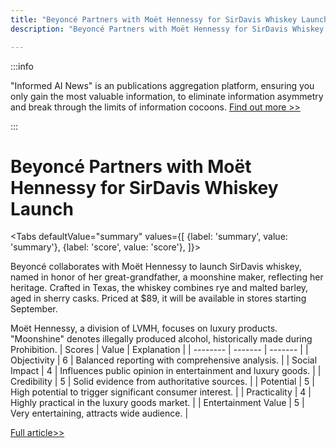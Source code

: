 ```yaml
---
title: "Beyoncé Partners with Moët Hennessy for SirDavis Whiskey Launch"
description: "Beyoncé Partners with Moët Hennessy for SirDavis Whiskey Launch"

---
```



:::info

"Informed AI News" is an publications aggregation platform, ensuring you only gain the most valuable information, to eliminate information asymmetry and break through the limits of information cocoons.  [Find out more >>](/)

:::

# Beyoncé Partners with Moët Hennessy for SirDavis Whiskey Launch


<Tabs
	defaultValue="summary"
	values={[
	{label: 'summary', value: 'summary'},
	{label: 'score', value: 'score'},
]}>
<TabItem value="summary">


Beyoncé collaborates with Moët Hennessy to launch SirDavis whiskey, named in honor of her great-grandfather, a moonshine maker, reflecting her heritage. Crafted in Texas, the whiskey combines rye and malted barley, aged in sherry casks. Priced at $89, it will be available in stores starting September.

Moët Hennessy, a division of LVMH, focuses on luxury products. "Moonshine" denotes illegally produced alcohol, historically made during Prohibition.
</TabItem>
<TabItem value="score">
	| Scores     | Value   | Explanation |
	| -------- | ------- | ------- |
	| Objectivity  | 6    | Balanced reporting with comprehensive analysis.    |
	| Social Impact | 4     | Influences public opinion in entertainment and luxury goods.    |
	| Credibility    | 5    | Solid evidence from authoritative sources.    |
	| Potential    | 5    | High potential to trigger significant consumer interest.    |
	| Practicality    | 4    | Highly practical in the luxury goods market.    |
	| Entertainment Value    | 5    | Very entertaining, attracts wide audience.    |
</TabItem>
</Tabs>

[Full article>>](https://www.cnbc.com/2024/08/20/beyonce-launches-whiskey-lvmh-moet-hennessy-sirdavis.html)
